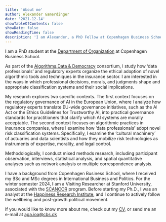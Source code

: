 ```yaml
---
title: 'About me'
author: Alexander Gamerdinger
date: '2021-12-14'
showTableOfContents: false
showDate: false
showReadingTime: false
description: 'I am Alexander, a PhD Fellow at Copenhagen Business School'
---
```


I am a PhD student at the [Department of Organization](https://www.cbs.dk/en/research/departments-and-centres/department-of-organization/staff/agaioa) at Copenhagen Business School. 

As part of the [Algorithms,Data & Democracy](https://algoritmer.org/) consortium, I study how 'data professionals' and regulatory experts organize the ethical adoption of novel algorithmic tools and techniques in the insurance sector. I am interested in the ways in which professional decisions, morals, and judgments shape and appropriate classification systems and their social implications.

My research explores two specific contexts. The first context focuses on the regulatory governance of AI in the European Union, where I analyze how regulatory experts translate EU-wide governance initiatives, such as the AI Act or the Ethics Guidelines for Trustworthy AI, into practical governance standards for practitioners that clarify which AI systems are morally acceptable. The second context focuses on algorithmic practices in insurance companies, where I examine how 'data professionals' adopt novel risk classification systems. Specifically, I examine the 'cultural machinery' of actuaries and data scientists and how they mobilize risk technologies as instruments of expertise, morality, and legal control.

Methodologically, I conduct mixed methods research, including participant observation, interviews, statistical analysis, and spatial quantitative analyses such as network analysis or multiple correspondence analysis.

I have a background from Copenhagen Business School, where I received my BSc and MSc degrees in International Business and Politics. For the winter semester 2024, I am a Visiting Researcher at Stanford University, associated with the [SCANCOR](https://scancor.org/about/) program. Before starting my Ph.D., I was an analyst at the [Happiness Research Institute](https://www.happinessresearchinstitute.com/), and I continue to actively follow the wellbeing and post-growth political movement.

If you would like to know more about me, check out my [CV](251022 CV-Alexander .pdf), or send me an e-mail at [aga.ioa\@cbs.dk](mailto:aga.ioa@cbs.dk){.email}


